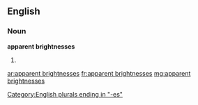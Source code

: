 ==English==

===Noun===
'''apparent brightnesses'''

# {{plural of|apparent brightness}}

[[Category:English plurals ending in "-es"]]

[[ar:apparent brightnesses]]
[[fr:apparent brightnesses]]
[[mg:apparent brightnesses]]